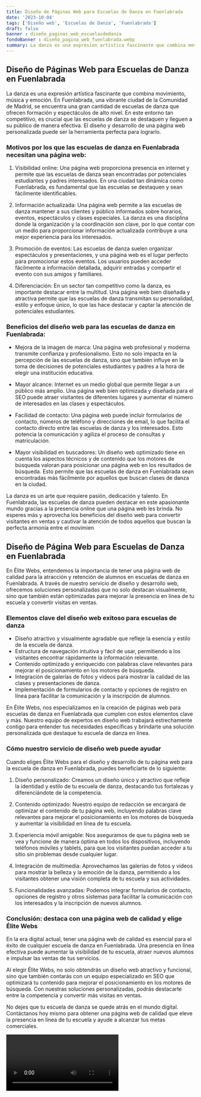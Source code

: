 ```yaml
---
title: Diseño de Páginas Web para Escuelas de Danza en Fuenlabrada
date: '2023-10-04'
tags: ['Diseño web', 'Escuelas de Danza', 'Fuenlabrada']
draft: false
banner : diseño_paginas_web_escuelasdedanza
fondoBanner : diseño_pagina_web_fuenlabrada.webp
summary: La danza es una expresión artística fascinante que combina movimiento, música y emoción. En Fuenlabrada, una vibrante ciudad de la Comunidad de Madrid, se encuentra una gran cantidad de escuelas de danza que ofrecen formación y espectáculos de alto nivel. En este entorno tan competitivo, es crucial que las escuelas de danza se destaquen y lleguen a su público de manera efectiva. El diseño y desarrollo de una página web personalizada puede ser la herramienta perfecta para lograrlo.
---
```


## Diseño de Páginas Web para Escuelas de Danza en Fuenlabrada

La danza es una expresión artística fascinante que combina movimiento, música y emoción. En Fuenlabrada, una vibrante ciudad de la Comunidad de Madrid, se encuentra una gran cantidad de escuelas de danza que ofrecen formación y espectáculos de alto nivel. En este entorno tan competitivo, es crucial que las escuelas de danza se destaquen y lleguen a su público de manera efectiva. El diseño y desarrollo de una página web personalizada puede ser la herramienta perfecta para lograrlo.

### Motivos por los que las escuelas de danza en Fuenlabrada necesitan una página web:

1. Visibilidad online: Una página web proporciona presencia en internet y permite que las escuelas de danza sean encontradas por potenciales estudiantes y padres interesados. En una ciudad tan dinámica como Fuenlabrada, es fundamental que las escuelas se destaquen y sean fácilmente identificables.

2. Información actualizada: Una página web permite a las escuelas de danza mantener a sus clientes y público informados sobre horarios, eventos, espectáculos y clases especiales. La danza es una disciplina donde la organización y la coordinación son clave, por lo que contar con un medio para proporcionar información actualizada contribuye a una mejor experiencia para los interesados.

3. Promoción de eventos: Las escuelas de danza suelen organizar espectáculos y presentaciones, y una página web es el lugar perfecto para promocionar estos eventos. Los usuarios pueden acceder fácilmente a información detallada, adquirir entradas y compartir el evento con sus amigos y familiares.

4. Diferenciación: En un sector tan competitivo como la danza, es importante destacar entre la multitud. Una página web bien diseñada y atractiva permite que las escuelas de danza transmitan su personalidad, estilo y enfoque único, lo que las hace destacar y captar la atención de potenciales estudiantes.

### Beneficios del diseño web para las escuelas de danza en Fuenlabrada:

- Mejora de la imagen de marca: Una página web profesional y moderna transmite confianza y profesionalismo. Esto no solo impacta en la percepción de las escuelas de danza, sino que también influye en la toma de decisiones de potenciales estudiantes y padres a la hora de elegir una institución educativa.

- Mayor alcance: Internet es un medio global que permite llegar a un público más amplio. Una página web bien optimizada y diseñada para el SEO puede atraer visitantes de diferentes lugares y aumentar el número de interesados en las clases y espectáculos.

- Facilidad de contacto: Una página web puede incluir formularios de contacto, números de teléfono y direcciones de email, lo que facilita el contacto directo entre las escuelas de danza y los interesados. Esto potencia la comunicación y agiliza el proceso de consultas y matriculación.

- Mayor visibilidad en buscadores: Un diseño web optimizado tiene en cuenta los aspectos técnicos y de contenido que los motores de búsqueda valoran para posicionar una página web en los resultados de búsqueda. Esto permite que las escuelas de danza en Fuenlabrada sean encontradas más fácilmente por aquellos que buscan clases de danza en la ciudad.

La danza es un arte que requiere pasión, dedicación y talento. En Fuenlabrada, las escuelas de danza pueden destacar en este apasionante mundo gracias a la presencia online que una página web les brinda. No esperes más y aprovecha los beneficios del diseño web para convertir visitantes en ventas y cautivar la atención de todos aquellos que buscan la perfecta armonía entre el movimien

<GifSeo />

<Cta />

## **Diseño de Página Web para Escuelas de Danza en Fuenlabrada**

En Élite Webs, entendemos la importancia de tener una página web de calidad para la atracción y retención de alumnos en escuelas de danza en Fuenlabrada. A través de nuestro servicio de diseño y desarrollo web, ofrecemos soluciones personalizadas que no solo destacan visualmente, sino que también están optimizadas para mejorar la presencia en línea de tu escuela y convertir visitas en ventas.

### **Elementos clave del diseño web exitoso para escuelas de danza**

- Diseño atractivo y visualmente agradable que refleje la esencia y estilo de la escuela de danza.
- Estructura de navegación intuitiva y fácil de usar, permitiendo a los visitantes encontrar rápidamente la información relevante.
- Contenido optimizado y enriquecido con palabras clave relevantes para mejorar el posicionamiento en los motores de búsqueda.
- Integración de galerías de fotos y videos para mostrar la calidad de las clases y presentaciones de danza.
- Implementación de formularios de contacto y opciones de registro en línea para facilitar la comunicación y la inscripción de alumnos.

En Élite Webs, nos especializamos en la creación de páginas web para escuelas de danza en Fuenlabrada que cumplen con estos elementos clave y más. Nuestro equipo de expertos en diseño web trabajará estrechamente contigo para entender tus necesidades específicas y brindarte una solución personalizada que destaque tu escuela de danza en línea.

### **Cómo nuestro servicio de diseño web puede ayudar**

Cuando eliges Élite Webs para el diseño y desarrollo de tu página web para la escuela de danza en Fuenlabrada, puedes beneficiarte de lo siguiente:

1. Diseño personalizado: Creamos un diseño único y atractivo que refleje la identidad y estilo de tu escuela de danza, destacando tus fortalezas y diferenciándote de la competencia.

2. Contenido optimizado: Nuestro equipo de redacción se encargará de optimizar el contenido de tu página web, incluyendo palabras clave relevantes para mejorar el posicionamiento en los motores de búsqueda y aumentar la visibilidad en línea de tu escuela.

3. Experiencia móvil amigable: Nos aseguramos de que tu página web se vea y funcione de manera óptima en todos los dispositivos, incluyendo teléfonos móviles y tablets, para que los visitantes puedan acceder a tu sitio sin problemas desde cualquier lugar.

4. Integración de multimedia: Aprovechamos las galerías de fotos y videos para mostrar la belleza y la emoción de la danza, permitiendo a los visitantes obtener una visión completa de tu escuela y sus actividades.

5. Funcionalidades avanzadas: Podemos integrar formularios de contacto, opciones de registro y otros sistemas para facilitar la comunicación con los interesados y la inscripción de nuevos alumnos.

### **Conclusión: destaca con una página web de calidad y elige Élite Webs**

En la era digital actual, tener una página web de calidad es esencial para el éxito de cualquier escuela de danza en Fuenlabrada. Una presencia en línea efectiva puede aumentar la visibilidad de tu escuela, atraer nuevos alumnos e impulsar las ventas de tus servicios.

Al elegir Élite Webs, no solo obtendrás un diseño web atractivo y funcional, sino que también contarás con un equipo especializado en SEO que optimizará tu contenido para mejorar el posicionamiento en los motores de búsqueda. Con nuestras soluciones personalizadas, podrás destacarte entre la competencia y convertir más visitas en ventas.

No dejes que tu escuela de danza se quede atrás en el mundo digital. Contáctanos hoy mismo para obtener una página web de calidad que eleve la presencia en línea de tu escuela y ayude a alcanzar tus metas comerciales.

<Video />

<CtaBot job='Escuelas de Danza' city='Fuenlabrada'/>

<Gmaps query='Fuenlabrada+españa+maps' />